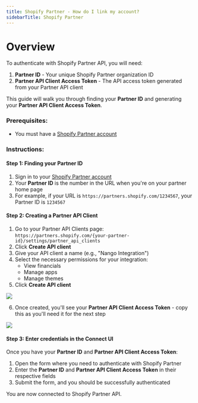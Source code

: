 ```yaml
---
title: Shopify Partner - How do I link my account?
sidebarTitle: Shopify Partner
---
```


# Overview

To authenticate with Shopify Partner API, you will need:
1. **Partner ID** - Your unique Shopify Partner organization ID
2. **Partner API Client Access Token** - The API access token generated from your Partner API client

This guide will walk you through finding your **Partner ID** and generating your **Partner API Client Access Token**.

### Prerequisites:
- You must have a [Shopify Partner account](https://partners.shopify.com)

### Instructions:

#### Step 1: Finding your Partner ID
1. Sign in to your [Shopify Partner account](https://partners.shopify.com)
2. Your **Partner ID** is the number in the URL when you're on your partner home page
3. For example, if your URL is `https://partners.shopify.com/1234567`, your Partner ID is `1234567`

#### Step 2: Creating a Partner API Client
1. Go to your Partner API Clients page: `https://partners.shopify.com/{your-partner-id}/settings/partner_api_clients`
2. Click **Create API client**
3. Give your API client a name (e.g., "Nango Integration")
4. Select the necessary permissions for your integration:
   - View financials
   - Manage apps
   - Manage themes
5. Click **Create API client**

<img src="/integrations/all/shopify-partner/create-api-client.png" />

6. Once created, you'll see your **Partner API Client Access Token** - copy this as you'll need it for the next step

<img src="/integrations/all/shopify-partner/copy-access-token.png" />

#### Step 3: Enter credentials in the Connect UI

Once you have your **Partner ID** and **Partner API Client Access Token**:
1. Open the form where you need to authenticate with Shopify Partner
2. Enter the **Partner ID** and **Partner API Client Access Token** in their respective fields
3. Submit the form, and you should be successfully authenticated

You are now connected to Shopify Partner API.
